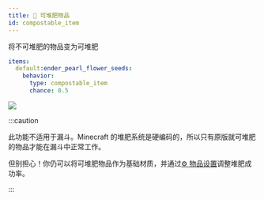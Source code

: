 ```yaml
---
title: 🪹 可堆肥物品
id: compostable_item
---
```


将不可堆肥的物品变为可堆肥

```yaml
items:
  default:ender_pearl_flower_seeds:
    behavior:
      type: compostable_item
      chance: 0.5
```

![](/img/compostable_item_1.png)

:::caution

此功能不适用于漏斗。Minecraft 的堆肥系统是硬编码的，所以只有原版就可堆肥的物品才能在漏斗中正常工作。

但别担心！你仍可以将可堆肥物品作为基础材质，并通过[⚙️ 物品设置](../settings.mdx#compost-probability堆肥成功率)调整堆肥成功率。

:::